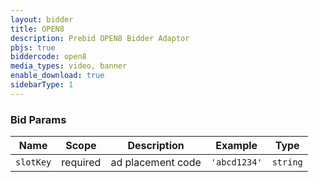 ```yaml
---
layout: bidder
title: OPEN8
description: Prebid OPEN8 Bidder Adaptor
pbjs: true
biddercode: open8
media_types: video, banner
enable_download: true
sidebarType: 1
---
```


### Bid Params


| Name      | Scope    | Description         | Example      | Type     |
|-----------|----------|---------------------|--------------|----------|
| `slotKey` | required | ad placement code   | `'abcd1234'` | `string` |

